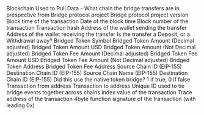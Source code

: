 <ParamField path="blockchain">
Blockchain Used to Pull Data - What chain the bridge transfers are in prespective from
</ParamField>
<ParamField path="project">
Bridge protocol project
</ParamField>
<ParamField path="version">
Bridge protocol project version
</ParamField>
<ParamField path="block_time">
Block time of the transaction
</ParamField>
<ParamField path="block_date">
Date of the block time
</ParamField>
<ParamField path="block_number">
Block number of the transaction
</ParamField>
<ParamField path="tx_hash">
Transaction hash
</ParamField>
<ParamField path="sender">
Address of the wallet sending the transfer
</ParamField>
<ParamField path="receiver">
Address of the wallet receiving the transfer
</ParamField>
<ParamField path="transfer_type">
Is the transfer a Deposit, or a Withdrawal away?
</ParamField>
<ParamField path="token_symbol">
Bridged Token Symbol
</ParamField>
<ParamField path="token_amount">
Bridged Token Amount (Decimal adjusted)
</ParamField>
<ParamField path="token_amount_usd">
Bridged Token Amount USD
</ParamField>
<ParamField path="token_amount_raw">
Bridged Token Amount (Not Decimal adjusted)
</ParamField>
<ParamField path="fee_amount">
Bridged Token Fee Amount (Decimal adjusted)
</ParamField>
<ParamField path="fee_amount_usd">
Bridged Token Fee Amount USD
</ParamField>
<ParamField path="fee_amount_raw">
Bridged Token Fee Amount (Not Decimal adjusted)
</ParamField>
<ParamField path="token_address">
Bridged Token Address
</ParamField>
<ParamField path="bridged_fee_address">
Bridged Token Fee Address
</ParamField>
<ParamField path="source_chain_id">
Source Chain ID (EIP-155)
</ParamField>
<ParamField path="destination_chain_id">
Destination Chain ID (EIP-155)
</ParamField>
<ParamField path="source_chain_name">
Source Chain Name (EIP-155)
</ParamField>
<ParamField path="destination_chain_name">
Destination Chain ID (EIP-155)
</ParamField>
<ParamField path="is_native_bridge">
Did this use the native token bridge? 1 if true, 0 if false
</ParamField>
<ParamField path="tx_from">
Transaction from address
</ParamField>
<ParamField path="tx_to">
Transaction to address
</ParamField>
<ParamField path="transfer_id">
Unique ID used to tie bridge events together across chains
</ParamField>
<ParamField path="evt_index">
Index value of the transaction
</ParamField>
<ParamField path="trace_address">
Trace address of the transaction
</ParamField>
<ParamField path="tx_method_id">
4byte function signature of the transaction (with leading 0x)
</ParamField>
